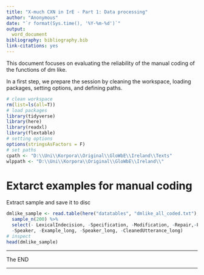```yaml
---
title: "X-much CXN in IrE - Part 1: Data processing"
author: "Anonymous"
date: "`r format(Sys.time(), '%Y-%m-%d')`"
output:
  word_document
bibliography: bibliography.bib
link-citations: yes
---
```


This document focuses on evaluating the reliability of the manual coding of the functions of dm like.


In a first step, we prepare the session by cleaning the workspace, loading packages, setting options, and defining paths.

```r
# clean workspace
rm(list=ls(all=T))
# load packages
library(tidyverse)
library(here)
library(readxl)
library(flextable)
# setting options
options(stringsAsFactors = F)
# set paths
cpath <- "D:\\Uni\\Korpora\\Original\\GloWbE\\Ireland\\Texts"
wlppath <- "D:\\Uni\\Korpora\\Original\\GloWbE\\Ireland\\"
```

# Extarct examples for manual coding

Extract sample and save it to disc

```r
dmlike_sample <- read.table(here("datatables", "dmlike_all_coded.txt"), sep = "\t", header=TRUE, quote = "", skipNul = T) %>%
  sample_n(200) %>%
  select(- LexicalIndecision, -Specification, -Modification, -Repair,-File, -Function, -DiscourseLike,
  -Speaker, -Example_long, -Speaker_long, -CleanedUtterance_long)
# inspect
head(dmlike_sample)
```


***

The END

***

